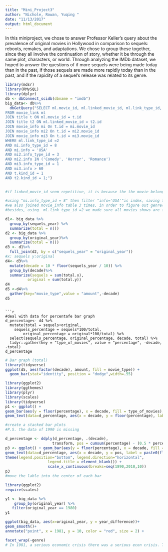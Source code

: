 ```yaml
---
title: "Mini_Project3"
author: "Nichole, Rowan, Yuqing "
date: "11/13/2017"
output: html_document
---
```

In this miniproject, we chose to answer Professor Keller's query about the prevalence of original movies in Hollywood in comparison to sequels: reboots, remakes, and adaptations. We chose to group these together, since they all involve the continuation of story, whether it be through the same plot, characters, or world. Through analyzing the IMDb dataset, we hoped to answer the questions of if more sequels were being made today than in the past, if those sequels are made more rapidly today than in the past, and if the rapidity of a sequel's release was related to its genre. 
```r
library(mdsr)
library(RMySQL)
library(dplyr)
db <- dbConnect_scidb(dbname = "imdb")
big_data<- db%>% 
  dbGetQuery("SELECT ml.movie_id, ml.linked_movie_id, ml.link_type_id, t.title AS movie_title, t2.title AS linked_movie_title, t.production_year AS original_year, t2.production_year AS sequels_year, t2.production_year - t.production_year AS year_difference, mi2.info AS genre
FROM movie_link ml
JOIN title t ON ml.movie_id = t.id
JOIN title t2 ON ml.linked_movie_id = t2.id
JOIN movie_info mi On t.id = mi.movie_id
JOIN movie_info mi2 On t.id = mi2.movie_id
JOIN movie_info mi3 On t.id = mi3.movie_id
WHERE ml.link_type_id =2 
AND mi.info_type_id = 8
AND mi.info = 'USA'
AND mi2.info_type_id = 3
AND mi2.info IN ('Comedy', 'Horror', 'Romance')
AND mi3.info_type_id = 1
AND mi3.info > 60
AND t.kind_id = 1
AND t2.kind_id = 1;")

  
#if linked_movie_id seem repetitive, it is because the the movie belongs to different genres

#using "mi.info_type_id = 8" then filter "info='USA'"is index, saving time of calculation
#we also joined movie_info table 3 times, in order to figure out genre(info IN ('Comedy', 'Horror', 'Romance'), filter short movies which lenth is under 60 min, and limit movies to those which are made in U.S.; in such a way we can make sure those movies we have are Hollywood movies
#besides, using  ml.link_type_id =2 we made sure all movies shows are follow up movies of their "related movies", which is the easiest way of tell which one is sequels and which is original movies. 

d1<- big_data %>%
  group_by(sequels_year) %>%
  summarize(total = n())
d2 <- big_data %>%
  group_by(original_year)%>%
  summarize(total = n())
d3 <- d1%>%
  full_join(d2, by = c("sequels_year" = "original_year"))
#x: sequels y:original
d4<- d3%>%
  mutate(decade = 10 * floor(sequels_year / 10)) %>%
  group_by(decade)%>%
  summarize(sequels = sum(total.x),
          original = sum(total.y))
d4
d5 <-d4%>%
  gather(key="movie_type",value = "amount",-decade)
d5
```
```

```r
#deal with data for percentafe bar graph
d_percentage<- d4 %>%
  mutate(total = sequels+original,
    sequels_percentage = sequels*100/total, 
        original_percentage = original*100/total) %>%
  select(sequels_percentage, original_percentage, decade, total) %>% 
  tidyr::gather(key = "type_of_movies", value = "percentage", -decade, -total)
d_percentage
```

```r
# Bar graph (total)
library(tidyverse)
ggplot(d5, aes(factor(decade), amount, fill = movie_type)) + 
  geom_bar(stat="identity", position = "dodge",width=.55) 
```

```r
library(ggplot2)
library(ggthemes)
library(plyr)
library(scales)
library(tidyverse)
p1 <- ggplot() + 
geom_bar(aes(y = floor(percentage), x = decade, fill = type_of_movies), data =  d_percentage, stat="identity") + 
geom_text(data=d_percentage, aes(x = decade, y = floor(percentage), label = paste0(floor(percentage),"%")), size=4) 

```

```r

#create a stacked bar plots
#P.S. the data of 1990 is missing 

d_percentage <- ddply(d_percentage, .(decade),
                     transform, pos = cumsum(percentage) - (0.5 * percentage))
p3 <- ggplot() + geom_bar(aes(y = floor(percentage), x = decade, fill = type_of_movies), data = d_percentage, stat="identity") + 
geom_text(data=d_percentage, aes(x = decade, y = pos, label = paste0(floor(percentage),"%")), size=4) + 
theme(legend.position="bottom", legend.direction="horizontal",
                   legend.title = element_blank()) + 
                   scale_x_continuous(breaks=seq(1890,2010,10))
p3
#move the lable into the center of each bar
```

```r
library(ggplot2)
require(scales)

y1 <- big_data %>%
    group_by(original_year) %>%
   filter(original_year == 1980)
y1

ggplot(big_data, aes(x=original_year, y = year_difference))+
geom_smooth()+
annotate("point", x = 1981, y = 10, color = "red", size = 2) +

facet_wrap(~genre)
# In 1981, a serious economic crisis there was a serious econ crisis. That was when comedy and horror movies went down but when romance movies getting more popular. It is possible that when getting through an econ crisis, people may face unemployment and hard to experience romantic love, thus would more likely to watch romantic movies as a comfort. 
```
